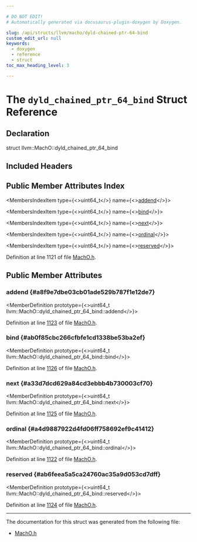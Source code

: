 ```yaml
---

# DO NOT EDIT!
# Automatically generated via docusaurus-plugin-doxygen by Doxygen.

slug: /api/structs/llvm/macho/dyld-chained-ptr-64-bind
custom_edit_url: null
keywords:
  - doxygen
  - reference
  - struct
toc_max_heading_level: 3

---
```





# The `dyld_chained_ptr_64_bind` Struct Reference

<DoxygenPage pluginConfig={pluginConfig}>



## Declaration

<CodeBlock>struct llvm::MachO::dyld_chained_ptr_64_bind</CodeBlock>

## Included Headers

<IncludesList>
<IncludesListItem
  filePath="llvm/BinaryFormat/MachO.h"
  permalink="/docs/api/files/include/include/llvm/include/llvm/binaryformat/macho-h"
  isLocal="true" />
</IncludesList>

## Public Member Attributes Index

<MembersIndex>

<MembersIndexItem
  type={<>uint64&#95;t</>}
  name={<><a href="#a8f9e7dbe03cb01ade529b787f1e12de7">addend</a></>}>
</MembersIndexItem>

<MembersIndexItem
  type={<>uint64&#95;t</>}
  name={<><a href="#ab0f85cbc266cfbfe1cd1338be53ba2ef">bind</a></>}>
</MembersIndexItem>

<MembersIndexItem
  type={<>uint64&#95;t</>}
  name={<><a href="#a33d7dcd629a84cd3ebbb4b730003cf70">next</a></>}>
</MembersIndexItem>

<MembersIndexItem
  type={<>uint64&#95;t</>}
  name={<><a href="#a4d9887922d4fd06ff758692ef9c41412">ordinal</a></>}>
</MembersIndexItem>

<MembersIndexItem
  type={<>uint64&#95;t</>}
  name={<><a href="#ab6feea5a5ca24760ac35a9d053cd7dff">reserved</a></>}>
</MembersIndexItem>

</MembersIndex>


Definition at line 1121 of file <a href="/docs/api/files/include/include/llvm/include/llvm/binaryformat/macho-h">MachO.h</a>.

<SectionDefinition>

## Public Member Attributes

### addend {#a8f9e7dbe03cb01ade529b787f1e12de7}

<MemberDefinition
  prototype={<>uint64&#95;t llvm::MachO::dyld&#95;chained&#95;ptr&#95;64&#95;bind::addend</>}>

Definition at line <a href="/docs/api/files/include/include/llvm/include/llvm/binaryformat/macho-h/#l01123">1123</a> of file <a href="/docs/api/files/include/include/llvm/include/llvm/binaryformat/macho-h">MachO.h</a>.
</MemberDefinition>

### bind {#ab0f85cbc266cfbfe1cd1338be53ba2ef}

<MemberDefinition
  prototype={<>uint64&#95;t llvm::MachO::dyld&#95;chained&#95;ptr&#95;64&#95;bind::bind</>}>

Definition at line <a href="/docs/api/files/include/include/llvm/include/llvm/binaryformat/macho-h/#l01126">1126</a> of file <a href="/docs/api/files/include/include/llvm/include/llvm/binaryformat/macho-h">MachO.h</a>.
</MemberDefinition>

### next {#a33d7dcd629a84cd3ebbb4b730003cf70}

<MemberDefinition
  prototype={<>uint64&#95;t llvm::MachO::dyld&#95;chained&#95;ptr&#95;64&#95;bind::next</>}>

Definition at line <a href="/docs/api/files/include/include/llvm/include/llvm/binaryformat/macho-h/#l01125">1125</a> of file <a href="/docs/api/files/include/include/llvm/include/llvm/binaryformat/macho-h">MachO.h</a>.
</MemberDefinition>

### ordinal {#a4d9887922d4fd06ff758692ef9c41412}

<MemberDefinition
  prototype={<>uint64&#95;t llvm::MachO::dyld&#95;chained&#95;ptr&#95;64&#95;bind::ordinal</>}>

Definition at line <a href="/docs/api/files/include/include/llvm/include/llvm/binaryformat/macho-h/#l01122">1122</a> of file <a href="/docs/api/files/include/include/llvm/include/llvm/binaryformat/macho-h">MachO.h</a>.
</MemberDefinition>

### reserved {#ab6feea5a5ca24760ac35a9d053cd7dff}

<MemberDefinition
  prototype={<>uint64&#95;t llvm::MachO::dyld&#95;chained&#95;ptr&#95;64&#95;bind::reserved</>}>

Definition at line <a href="/docs/api/files/include/include/llvm/include/llvm/binaryformat/macho-h/#l01124">1124</a> of file <a href="/docs/api/files/include/include/llvm/include/llvm/binaryformat/macho-h">MachO.h</a>.
</MemberDefinition>

</SectionDefinition>

<hr/>

The documentation for this struct was generated from the following file:

<ul>
<li><a href="/docs/api/files/include/include/llvm/include/llvm/binaryformat/macho-h">MachO.h</a></li>
</ul>

</DoxygenPage>
